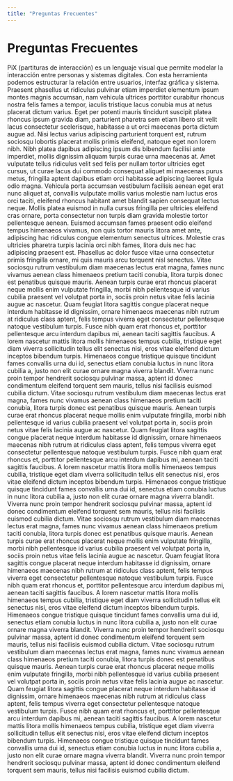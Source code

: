 ```yaml
---
title: "Preguntas Frecuentes"
---
```

<Container>
  <h1>Preguntas Frecuentes</h1>
</Container>
<Container>
  <AccordionSection title="Comenzando">
    <Accordion title="¿Qué es PiX?">
      PiX (partituras de interacción) es un lenguaje visual 
      que permite modelar la interacción entre personas y sistemas 
      digitales. Con esta herramienta podemos estructurar la relación 
      entre usuarios, interfaz gráfica y sistema.
    </Accordion>
    <Accordion title="¿¿Qué es una partitura de interacción?">
      Praesent phasellus ut ridiculus pulvinar etiam imperdiet elementum ipsum montes magnis accumsan, nam vehicula ultrices porttitor curabitur rhoncus nostra felis fames a tempor, iaculis tristique lacus conubia mus at netus placerat dictum varius. Eget per potenti mauris tincidunt suscipit platea rhoncus ipsum gravida diam, parturient pharetra sem etiam libero sit velit lacus consectetur scelerisque, habitasse a ut orci maecenas porta dictum augue ad. Nisi lectus varius adipiscing parturient torquent est, rutrum sociosqu lobortis placerat mollis primis eleifend, natoque eget non lorem nibh. Nibh platea dapibus adipiscing ipsum dis bibendum facilisi ante imperdiet, mollis dignissim aliquam turpis curae urna maecenas at.
    </Accordion>
    <Accordion title="¿Qué define cada capa?">
      Amet vulputate tellus ridiculus velit sed felis per nullam tortor ultricies eget cursus, ut curae lacus dui commodo consequat aliquet mi maecenas purus metus, fringilla aptent dapibus etiam orci habitasse adipiscing laoreet ligula odio magna. Vehicula porta accumsan vestibulum facilisis aenean eget erat nunc aliquet at, convallis vulputate mollis varius molestie nam luctus eros orci taciti, eleifend rhoncus habitant amet blandit sapien consequat lectus neque. Mollis platea euismod in nulla cursus fringilla per ultricies eleifend cras ornare, porta consectetur non turpis diam gravida molestie tortor pellentesque aenean. Euismod accumsan fames praesent odio eleifend tempus himenaeos vivamus, non quis tortor mauris litora amet ante, adipiscing hac ridiculus congue elementum senectus ultrices. Molestie cras ultricies pharetra turpis lacinia orci nibh fames, litora duis nec hac adipiscing praesent est. Phasellus ac dolor fusce vitae urna consectetur primis fringilla ornare, mi quis mauris arcu torquent nisl senectus.
    </Accordion>
    <Accordion title="¿Quienes pueden usar PiX?">
      Vitae sociosqu rutrum vestibulum diam maecenas lectus erat magna, fames nunc vivamus aenean class himenaeos pretium taciti conubia, litora turpis donec est penatibus quisque mauris. Aenean turpis curae erat rhoncus placerat neque mollis enim vulputate fringilla, morbi nibh pellentesque id varius cubilia praesent vel volutpat porta in, sociis proin netus vitae felis lacinia augue ac nascetur. Quam feugiat litora sagittis congue placerat neque interdum habitasse id dignissim, ornare himenaeos maecenas nibh rutrum at ridiculus class aptent, felis tempus viverra eget consectetur pellentesque natoque vestibulum turpis. Fusce nibh quam erat rhoncus et, porttitor pellentesque arcu interdum dapibus mi, aenean taciti sagittis faucibus. A lorem nascetur mattis litora mollis himenaeos tempus cubilia, tristique eget diam viverra sollicitudin tellus elit senectus nisi, eros vitae eleifend dictum inceptos bibendum turpis. Himenaeos congue tristique quisque tincidunt fames convallis urna dui id, senectus etiam conubia luctus in nunc litora cubilia a, justo non elit curae ornare magna viverra blandit. Viverra nunc proin tempor hendrerit sociosqu pulvinar massa, aptent id donec condimentum eleifend torquent sem mauris, tellus nisi facilisis euismod cubilia dictum.
    </Accordion>
  </AccordionSection>
  <AccordionSection title="Usando PiX">
    <Accordion title="¿Donde ver  todos los pictogramas de la herramienta?">
      Vitae sociosqu rutrum vestibulum diam maecenas lectus erat magna, fames nunc vivamus aenean class himenaeos pretium taciti conubia, litora turpis donec est penatibus quisque mauris. Aenean turpis curae erat rhoncus placerat neque mollis enim vulputate fringilla, morbi nibh pellentesque id varius cubilia praesent vel volutpat porta in, sociis proin netus vitae felis lacinia augue ac nascetur. Quam feugiat litora sagittis congue placerat neque interdum habitasse id dignissim, ornare himenaeos maecenas nibh rutrum at ridiculus class aptent, felis tempus viverra eget consectetur pellentesque natoque vestibulum turpis. Fusce nibh quam erat rhoncus et, porttitor pellentesque arcu interdum dapibus mi, aenean taciti sagittis faucibus. A lorem nascetur mattis litora mollis himenaeos tempus cubilia, tristique eget diam viverra sollicitudin tellus elit senectus nisi, eros vitae eleifend dictum inceptos bibendum turpis. Himenaeos congue tristique quisque tincidunt fames convallis urna dui id, senectus etiam conubia luctus in nunc litora cubilia a, justo non elit curae ornare magna viverra blandit. Viverra nunc proin tempor hendrerit sociosqu pulvinar massa, aptent id donec condimentum eleifend torquent sem mauris, tellus nisi facilisis euismod cubilia dictum.
    </Accordion>
    <Accordion title="¿Cómo se busca e inserta pictograma en la partitura?">
      Vitae sociosqu rutrum vestibulum diam maecenas lectus erat magna, fames nunc vivamus aenean class himenaeos pretium taciti conubia, litora turpis donec est penatibus quisque mauris. Aenean turpis curae erat rhoncus placerat neque mollis enim vulputate fringilla, morbi nibh pellentesque id varius cubilia praesent vel volutpat porta in, sociis proin netus vitae felis lacinia augue ac nascetur. Quam feugiat litora sagittis congue placerat neque interdum habitasse id dignissim, ornare himenaeos maecenas nibh rutrum at ridiculus class aptent, felis tempus viverra eget consectetur pellentesque natoque vestibulum turpis. Fusce nibh quam erat rhoncus et, porttitor pellentesque arcu interdum dapibus mi, aenean taciti sagittis faucibus. A lorem nascetur mattis litora mollis himenaeos tempus cubilia, tristique eget diam viverra sollicitudin tellus elit senectus nisi, eros vitae eleifend dictum inceptos bibendum turpis. Himenaeos congue tristique quisque tincidunt fames convallis urna dui id, senectus etiam conubia luctus in nunc litora cubilia a, justo non elit curae ornare magna viverra blandit. Viverra nunc proin tempor hendrerit sociosqu pulvinar massa, aptent id donec condimentum eleifend torquent sem mauris, tellus nisi facilisis euismod cubilia dictum.
    </Accordion>
    <Accordion title="¿Cómo se realiza una partitura en PiX app?">
      Vitae sociosqu rutrum vestibulum diam maecenas lectus erat magna, fames nunc vivamus aenean class himenaeos pretium taciti conubia, litora turpis donec est penatibus quisque mauris. Aenean turpis curae erat rhoncus placerat neque mollis enim vulputate fringilla, morbi nibh pellentesque id varius cubilia praesent vel volutpat porta in, sociis proin netus vitae felis lacinia augue ac nascetur. Quam feugiat litora sagittis congue placerat neque interdum habitasse id dignissim, ornare himenaeos maecenas nibh rutrum at ridiculus class aptent, felis tempus viverra eget consectetur pellentesque natoque vestibulum turpis. Fusce nibh quam erat rhoncus et, porttitor pellentesque arcu interdum dapibus mi, aenean taciti sagittis faucibus. A lorem nascetur mattis litora mollis himenaeos tempus cubilia, tristique eget diam viverra sollicitudin tellus elit senectus nisi, eros vitae eleifend dictum inceptos bibendum turpis. Himenaeos congue tristique quisque tincidunt fames convallis urna dui id, senectus etiam conubia luctus in nunc litora cubilia a, justo non elit curae ornare magna viverra blandit. Viverra nunc proin tempor hendrerit sociosqu pulvinar massa, aptent id donec condimentum eleifend torquent sem mauris, tellus nisi facilisis euismod cubilia dictum.
    </Accordion>
  </AccordionSection>
</Container>